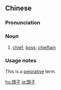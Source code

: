 {{also|头子}}
==Chinese==
{{zh-forms|s=头子}}

===Pronunciation===
{{zh-pron
|m=tóuzi
|c=tau4 zi2
|mn=qz:thâu-chír/xm,zz:thâu-chú/qz:thiô-chír
|cat=n
}}

===Noun===
{{zh-noun}}

# {{lb|zh|Advanced Mandarin}} [[chief]]; [[boss]]; [[chieftain]]

===Usage notes===
This is a [[pejorative]] term.

[[hu:頭子]]
[[ja:頭子]]